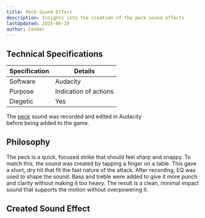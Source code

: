 ```yaml
---
title: Peck Sound Effect  
description: Insights into the creation of the peck sound effects  
lastUpdated: 2025-06-20  
author: Cenker  
---
```



## Technical Specifications

| Specification | Details               |
| ------------- | --------------------- |
| Software      | Audacity              |
| Purpose       | Indication of actions |
| Diegetic      | Yes                   |

The [peck](/fowl-play/gameplay/combat/melee-combat/weapons/peck) sound was recorded and edited in Audacity  
before being added to the game.

## Philosophy

The peck is a quick, focused strike that should feel sharp and snappy. To match this, the sound was created by tapping a finger on a table. This gave a short, dry hit that fit the fast nature of the attack. After recording, EQ was used to shape the sound. Bass and treble were added to give it more punch and clarity without making it too heavy. The result is a clean, minimal impact sound that supports the motion without overpowering it.

## Created Sound Effect

<AudioPlayer  
  src="/sfx/peck/peck.ogg"  
  description="Made by tapping a table with a finger and adjusting EQ to add bass and treble for a sharper and punchier feel."  
  title="Peck Tap"  
/>
